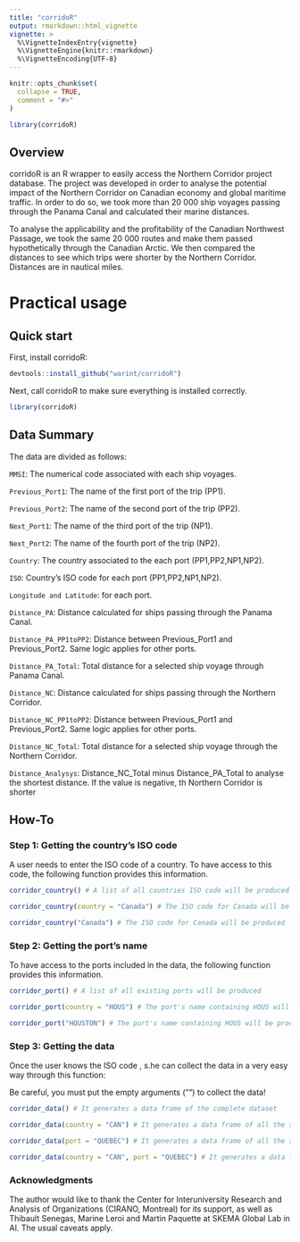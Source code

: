```yaml
---
title: "corridoR"
output: rmarkdown::html_vignette
vignette: >
  %\VignetteIndexEntry{vignette}
  %\VignetteEngine{knitr::rmarkdown}
  %\VignetteEncoding{UTF-8}
---
```


```r
knitr::opts_chunk$set(
  collapse = TRUE,
  comment = "#>"
)
```

```r
library(corridoR)
```


## Overview

corridoR is an R wrapper to easily access the Northern Corridor project database. The project was developed in order to analyse the potential impact of the Northern Corridor on Canadian economy and global maritime traffic. In order to do so, we took more than 20 000 ship voyages passing through the Panama Canal and calculated their marine distances.

To analyse the applicability and the profitability of the Canadian Northwest Passage, we took the same 20 000  routes and make them passed hypothetically through the Canadian Arctic. We then compared the distances to see which trips were shorter by the Northern Corridor. Distances are in nautical miles.

# Practical usage

## Quick start

First, install corridoR:

```r
devtools::install_github("warint/corridoR")
```


Next, call corridoR to make sure everything is installed correctly.

```r
library(corridoR)
```


## Data Summary

The data are divided as follows: 

`MMSI`: The numerical code associated with each ship voyages. 

`Previous_Port1`: The name of the first port of the trip (PP1).

`Previous_Port2`: The name of the second port of the trip (PP2).

`Next_Port1`: The name of the third port of the trip (NP1).

`Next_Port2`: The name of the fourth port of the trip (NP2).

`Country`: The country associated to the each port (PP1,PP2,NP1,NP2).

`ISO`: Country's ISO code for each port (PP1,PP2,NP1,NP2).

`Longitude and Latitude`: for each port.

`Distance_PA`: Distance calculated for ships passing through the Panama Canal.

`Distance_PA_PP1toPP2`: Distance between Previous_Port1 and Previous_Port2. Same logic applies for other ports.

`Distance_PA_Total`: Total distance for a selected ship voyage through Panama Canal.

`Distance_NC`: Distance calculated for ships passing through the Northern Corridor.

`Distance_NC_PP1toPP2`: Distance between Previous_Port1 and Previous_Port2. Same logic applies for other ports.

`Distance_NC_Total`: Total distance for a selected ship voyage through the Northern Corridor.

`Distance_Analysys`: Distance_NC_Total minus Distance_PA_Total to analyse the shortest distance. If the value is negative, th Northern Corridor is shorter


## How-To

### Step 1: Getting the country's ISO code

A user needs to enter the ISO code of a country. To have access to this code, the following function provides this information.

```r
corridor_country() # A list of all countries ISO code will be produced

corridor_country(country = "Canada") # The ISO code for Canada will be produced

corridor_country("Canada") # The ISO code for Canada will be produced
```

### Step 2: Getting the port's name

To have access to the ports included in the data, the following function provides this information.

```r
corridor_port() # A list of all existing ports will be produced

corridor_port(country = "HOUS") # The port's name containing HOUS will be produced

corridor_port("HOUSTON") # The port's name containing HOUS will be produced
```

### Step 3: Getting the data

Once the user knows the ISO code , s.he can collect the data in a very easy way through this function:

Be careful, you must put the empty arguments ("") to collect the data!

```r
corridor_data() # It generates a data frame of the complete dataset

corridor_data(country = "CAN") # It generates a data frame of all the ships voyages containing a Canadian port

corridor_data(port = "QUEBEC") # It generates a data frame of all the ships voyages containing Houston.

corridor_data(country = "CAN", port = "QUEBEC") # It generates a data frame of all the ships voyages containing the country Canada and the port Quebec.
```

### Acknowledgments

The author would like to thank the Center for Interuniversity Research and Analysis of Organizations (CIRANO, Montreal) for its support, as well as Thibault Senegas, Marine Leroi and Martin Paquette at SKEMA Global Lab in AI. The usual caveats apply.
